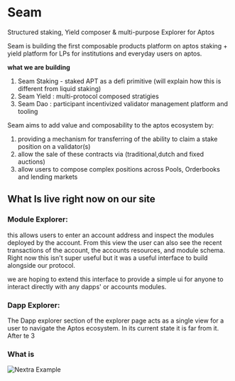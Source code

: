 
# Seam

Structured staking, Yield composer & multi-purpose Explorer for Aptos

Seam is building the first composable products platform on aptos
 staking + yield platform for LPs for institutions and everyday users on aptos.

**what we are building** 
1. Seam Staking - staked APT as a defi primitive (will explain how this is different from liquid staking)
2. Seam Yield : multi-protocol composed stratigies 
3. Seam Dao : participant incentivized validator management platform and tooling

Seam aims to add value and composability to the aptos ecosystem
by: 
1. providing a mechanism for transferring of the ability to claim a stake position on a validator(s) 
2. allow the sale of these contracts via (traditional,dutch and fixed auctions) 
3. allow users to compose complex positions across Pools, Orderbooks and lending markets



## What Is live right now on our site 

### Module Explorer:
this allows users to enter an account address and inspect the modules deployed by the account. From this view the user can also see the recent transactions of the account, the accounts resources, and module schema. Right now this isn't super useful but it was a useful interface to build alongside our protocol.

we are hoping to extend this interface to provide a simple ui for anyone to interact directly with any dapps' or accounts modules.


### Dapp Explorer:

The Dapp explorer section of the explorer page acts as a single view for a user to navigate the Aptos ecosystem. In its current state it is far from it.  After te 3



### What is   

<Bleed>![Nextra Example](../public/seam-thumbnail.png)</Bleed>
